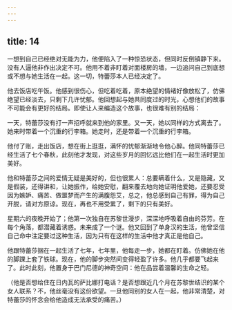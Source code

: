 ```yaml
---
---
---
```

title: 14
---




一想到自己已经绝对无能为力，他便陷入了一种惊恐状态，但同时反倒镇静下来。没有人逼他非作出决定不可。他用不着非盯着对面楼房的墙，一边追问自己到底想或不想与她生活在一起。这一切，特蕾莎本人已经决定了。

他去饭店吃午饭。他感到很伤心，但吃着吃着，原本绝望的情绪好像放松了，仿佛绝望已经淡去，只剩下几许忧郁。他回想起与她共同度过的时光，心想他们的故事不可能会有更好的结局。即使让人来编造这个故事，也很难有别的结局：

一天，特蕾莎没有打一声招呼就来到他的家里。又一天，她以同样的方式离去了。她来时带着一个沉重的行李箱。她走时，还是带着一个沉重的行李箱。

他付了账，走出饭店，想在街上逛逛，满怀的忧郁渐渐地令他心醉。他同特蕾莎已经生活了七个春秋，此刻他才发现，对这些岁月的回忆远比他们在一起生活时更加美好。

他和特蕾莎之间的爱情无疑是美好的，但也很累人：总要瞒着什么，又是隐藏，又是假装，还得讲和，让她振作，给她安慰，翻来覆去地向她证明他爱她，还要忍受因为嫉妒、痛苦、做噩梦而产生的满腹怨艾，总之，他总感到自己有罪，得为自己开脱，请对方原谅。现在，再也不用受累了，剩下的只有美好。

星期六的夜晚开始了；他第一次独自在苏黎世漫步，深深地呼吸着自由的芬芳。在每个角落，都潜藏着诱惑。未来成了一个谜。他又回到了单身汉的生活，他曾坚信自己命中注定要过这种生活，因为只有在这样的生活中他才真正是他自己。

他跟特蕾莎捆在一起生活了七年，七年里，他每走一步，她都在盯着。仿佛她在他的脚踝上套了铁球。现在，他的脚步突然间变得轻盈了许多。他几乎都要飞起来了。此时此刻，他置身于巴门尼德的神奇空间：他在品尝着温馨的生命之轻。

（他是否想给住在日内瓦的萨比娜打电话？是否想跟近几个月在苏黎世结识的某个女人联系？不，他丝毫没有这份欲望。一旦他同别的女人在一起，他非常清楚，对特蕾莎的怀念会给他造成无法承受的痛苦。）